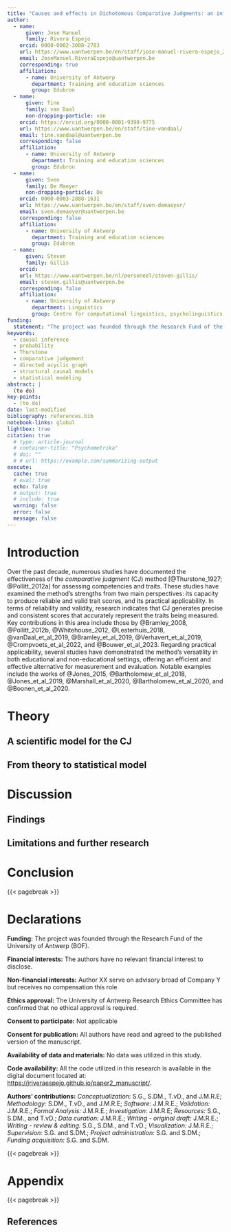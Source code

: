 ```yaml
---
title: "Causes and effects in Dichotomous Comparative Judgments: an information-theoretical system of plausible mechanism"
author:
  - name: 
      given: Jose Manuel
      family: Rivera Espejo
    orcid: 0000-0002-3088-2783
    url: https://www.uantwerpen.be/en/staff/jose-manuel-rivera-espejo_23166/
    email: JoseManuel.RiveraEspejo@uantwerpen.be
    corresponding: true
    affiliation:
      - name: University of Antwerp
        department: Training and education sciences
        group: Edubron
  - name: 
      given: Tine
      family: van Daal
      non-dropping-particle: van
    orcid: https://orcid.org/0000-0001-9398-9775
    url: https://www.uantwerpen.be/en/staff/tine-vandaal/
    email: tine.vandaal@uantwerpen.be
    corresponding: false
    affiliation:
      - name: University of Antwerp
        department: Training and education sciences
        group: Edubron
  - name: 
      given: Sven
      family: De Maeyer
      non-dropping-particle: De
    orcid: 0000-0003-2888-1631
    url: https://www.uantwerpen.be/en/staff/sven-demaeyer/
    email: sven.demaeyer@uantwerpen.be
    corresponding: false
    affiliation:
      - name: University of Antwerp
        department: Training and education sciences
        group: Edubron
  - name: 
      given: Steven
      family: Gillis
    orcid: 
    url: https://www.uantwerpen.be/nl/personeel/steven-gillis/
    email: steven.gillis@uantwerpen.be
    corresponding: false
    affiliation:
      - name: University of Antwerp
        department: Linguistics
        group: Centre for computational linguistics, psycholinguistics, and sociolinguistics (CLiPS)
funding: 
  statement: "The project was founded through the Research Fund of the University of Antwerp (BOF)."
keywords:
  - causal inference
  - probability
  - Thurstone
  - comparative judgement
  - directed acyclic graph
  - structural causal models
  - statistical modeling
abstract: |
  (to do)
key-points:
  - (to do)
date: last-modified
bibliography: references.bib
notebook-links: global
lightbox: true
citation: true
  # type: article-journal
  # container-title: "Psychometrika"
  # doi: ""
  # # url: https://example.com/summarizing-output
execute: 
  cache: true
  # eval: true
  echo: false
  # output: true
  # include: true
  warning: false
  error: false
  message: false
---
```


# Introduction {#sec-introduction}

<!-- recording -->
<!-- Part 1; 00:00:00 - 00:09:10 -->
<!-- Part 2; 00:14:30 - 00:21:00 -->

<!-- 1. Where are we now with DCJ? -->

<!-- Notes: -->
<!-- - In the past decade there has been a growing number of studies that document and analyze the merits of DCJ as an assessment tool. Define a bit DCJ. -->
<!-- - It has been a growing field, where people has tested some important aspects of the method. In general, is an iterative process. People are iterating on particular aspects of the method, such as: -->
<!-- a. issues within the method as such, critical analyze some aspect of the method -->
<!-- b. practical use of the method, generate scores with the BTL, and use this scores with some hypotheses, or descriptions. -->

Over the past decade, numerous studies have documented the effectiveness of the *comparative judgment* (CJ) method [@Thurstone_1927; @Pollitt_2012a] for assessing competencies and traits. These studies have examined the method's strengths from two main perspectives: its capacity to produce reliable and valid trait scores, and its practical applicability. In terms of reliability and validity, research indicates that CJ generates precise and consistent scores that accurately represent the traits being measured. Key contributions in this area include those by @Bramley_2008, @Pollitt_2012b, @Whitehouse_2012, @Lesterhuis_2018, @vanDaal_et_al_2019, @Bramley_et_al_2019, @Verhavert_et_al_2019, @Crompvoets_et_al_2022, and @Bouwer_et_al_2023. Regarding practical applicability, several studies have demonstrated the method's versatility in both educational and non-educational settings, offering an efficient and effective alternative for measurement and evaluation. Notable examples include the works of @Jones_2015, @Bartholomew_et_al_2018, @Jones_et_al_2019, @Marshall_et_al_2020, @Bartholomew_et_al_2020, and @Boonen_et_al_2020.


<!-- 2. But what are the problems of DCJ as a method? -->

<!-- Notes:  -->
<!-- - But what it is the problem with this way of using DCJ (just one paragraph) -->
<!-- a. measurement model is based on case V -->
<!--   a.1 It does not consider the effects of judges (different perceptions per stimuli) -->
<!--   a.2 It does not consider that stimuli may be nested in individuals -->
<!-- b. in all literature there is a disconnection between measurement model and the structural part (common practical use) -->
<!-- c. what about the experimental design?, what are the implications of certain comparison algorithms? -->



<!-- 3. What is the solution? -->

<!-- Notes:  -->
<!-- - There is some gain on considering a more integrated overarching systematic way of looking on what happen in DCJ when people compare two stimuli -->
<!-- - This paper tries to systematically integrate all aspects at play in a single scientific model, we will build the model in a stepwise manner using -->
<!-- - we will build a scientific model (more theoretical model) that integrates different aspects of the method that are at play when people use DCJ. -->



# Theory {#sec-theory}
<!-- 21:00 recording -->

<!-- Notes: -->
<!-- - But what it is the problem with this way of using DCJ (just one paragraph) -->
<!-- a. measurement model is based on case V -->
<!--   a.1 It does not consider the effects of judges (different perceptions per stimuli) -->
<!--   a.2 It does not consider that stimuli may be nested in individuals -->
<!-- b. in all literature there is a disconnection between measurement model and the structural part (common practical use) -->
<!-- c. what about the experimental design?, what are the implications of certain comparison algorithms? -->


## A scientific model for the CJ {#sec-theory-scientific}

## From theory to statistical model {#sec-theory-statmodel}


# Discussion {#sec-discuss}

## Findings {#sec-discuss-finding}


## Limitations and further research {#sec-discuss-limitations}



# Conclusion {#sec-conclusion}



{{< pagebreak >}}

# Declarations {.appendix .unnumbered}

**Funding:** The project was founded through the Research Fund of the University of Antwerp (BOF).

**Financial interests:** The authors have no relevant financial interest to disclose.

**Non-financial interests:** Author XX serve on advisory broad of Company Y but receives no compensation this role.

**Ethics approval:** The University of Antwerp Research Ethics Committee has confirmed that no ethical approval is required.

**Consent to participate:** Not applicable

**Consent for publication:** All authors have read and agreed to the published version of the manuscript.

**Availability of data and materials:** No data was utilized in this study.

**Code availability:** All the code utilized in this research is available in the digital document located at: [https://jriveraespejo.github.io/paper2_manuscript/](https://jriveraespejo.github.io/paper2_manuscript/).  

**Authors' contributions:** *Conceptualization:* S.G., S.DM., T.vD., and J.M.R.E; *Methodology:* S.DM., T.vD., and J.M.R.E; *Software:* J.M.R.E.; *Validation:* J.M.R.E.; *Formal Analysis:* J.M.R.E.; *Investigation:* J.M.R.E; *Resources:* S.G., S.DM., and T.vD.; *Data curation:* J.M.R.E.; *Writing - original draft:* J.M.R.E.; *Writing - review & editing:* S.G., S.DM., and T.vD.; *Visualization:* J.M.R.E.; *Supervision:* S.G. and S.DM.; *Project administration:* S.G. and S.DM.; *Funding acquisition:* S.G. and S.DM.

<!-- **Acknowledgements:** -->



{{< pagebreak >}}

# Appendix {#sec-appendix}

{{< pagebreak >}}

## References {.unnumbered}

:::{#refs}

:::